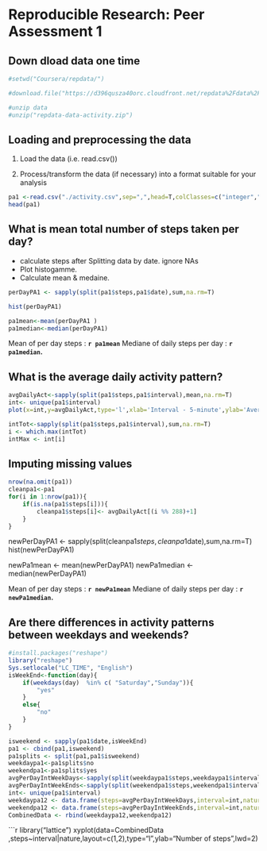 Reproducible Research: Peer Assessment 1
========================================================

## Down dload data one time
```r
#setwd("Coursera/repdata/")

#download.file("https://d396qusza40orc.cloudfront.net/repdata%2Fdata%2Factivity.zip","repdata-data-activity.zip","curl")

#unzip data
#unzip("repdata-data-activity.zip")
```
## Loading and preprocessing the data
1. Load the data (i.e. read.csv())

2. Process/transform the data (if necessary) into a format suitable for your analysis
```r
pa1 <-read.csv("./activity.csv",sep=",",head=T,colClasses=c("integer","Date","integer"))
head(pa1)
```

## What is mean total number of steps taken per day?

* calculate steps after Splitting data by date. ignore NAs
* Plot histogamme.
* Calculate mean & medaine.

```r
perDayPA1 <- sapply(split(pa1$steps,pa1$date),sum,na.rm=T)

hist(perDayPA1)

pa1mean<-mean(perDayPA1 )
pa1median<-median(perDayPA1)
```
Mean of per day steps : **`r pa1mean`** 
Mediane of daily steps per day : **`r pa1median`.** 

## What is the average daily activity pattern?
```r
avgDailyAct<-sapply(split(pa1$steps,pa1$interval),mean,na.rm=T)
int<- unique(pa1$interval)
plot(x=int,y=avgDailyAct,type='l',xlab='Interval - 5-minute',ylab='Average steps')

intTot<-sapply(split(pa1$steps,pa1$interval),sum,na.rm=T)
i <- which.max(intTot)
intMax <- int[i]

```
## Imputing missing values

```r
nrow(na.omit(pa1))
cleanpa1<-pa1
for(i in 1:nrow(pa1)){
    if(is.na(pa1$steps[i])){
        cleanpa1$steps[i]<- avgDailyAct[(i %% 288)+1]
    }
}
```
newPerDayPA1 <- sapply(split(cleanpa1$steps,cleanpa1$date),sum,na.rm=T)
hist(newPerDayPA1)

newPa1mean <- mean(newPerDayPA1)
newPa1median <- median(newPerDayPA1)

Mean of per day steps : **`r newPa1mean`** 
Mediane of daily steps per day : **`r newPa1median`.** 

## Are there differences in activity patterns between weekdays and weekends?

```r
#install.packages("reshape")
library("reshape")
Sys.setlocale("LC_TIME", "English")
isWeekEnd<-function(day){
    if(weekdays(day)  %in% c( "Saturday","Sunday")){
        "yes"
    }
    else{
        "no"
    }      
}
```


```r
isweekend <- sapply(pa1$date,isWeekEnd)
pa1 <- cbind(pa1,isweekend)
pa1splits <- split(pa1,pa1$isweekend)
weekdaypa1<-pa1splits$no
weekendpa1<-pa1splits$yes
avgPerDayIntWeekDays<-sapply(split(weekdaypa1$steps,weekdaypa1$interval),sum,na.rm=T)
avgPerDayIntWeekEnds<-sapply(split(weekendpa1$steps,weekendpa1$interval),sum,na.rm=T)
int<- unique(pa1$interval)
weekdaypa12 <- data.frame(steps=avgPerDayIntWeekDays,interval=int,nature="no")
weekendpa12 <- data.frame(steps=avgPerDayIntWeekEnds,interval=int,nature="yes")
CombinedData <- rbind(weekdaypa12,weekendpa12)
```

    
```r
library("lattice")
xyplot(data=CombinedData ,steps~interval|nature,layout=c(1,2),type="l",ylab="Number of steps",lwd=2)
